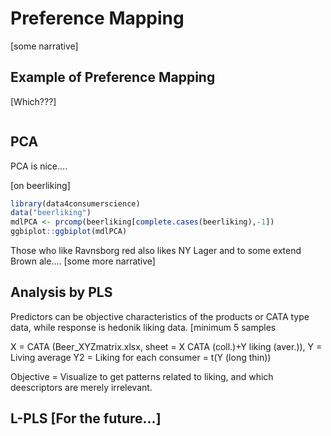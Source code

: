 # Preference Mapping

[some narrative]

## Example of Preference Mapping

[Which???]

```r

```

## PCA

PCA is nice....

[on beerliking]

```r
library(data4consumerscience)
data("beerliking")
mdlPCA <- prcomp(beerliking[complete.cases(beerliking),-1])
ggbiplot::ggbiplot(mdlPCA)
```

Those who like Ravnsborg red also likes NY Lager and to some extend Brown ale.... [some more narrative]

## Analysis by PLS

Predictors can be objective characteristics of the products or CATA type data, while response is hedonik liking data. 
[minimum 5 samples

X = CATA (Beer_XYZmatrix.xlsx, sheet = X CATA (coll.)+Y liking (aver.)), 
Y = Living average
Y2 = Liking for each consumer = t(Y (long thin))

Objective = Visualize to get patterns related to liking, and which deescriptors are merely irrelevant. 

## L-PLS [For the future...]
